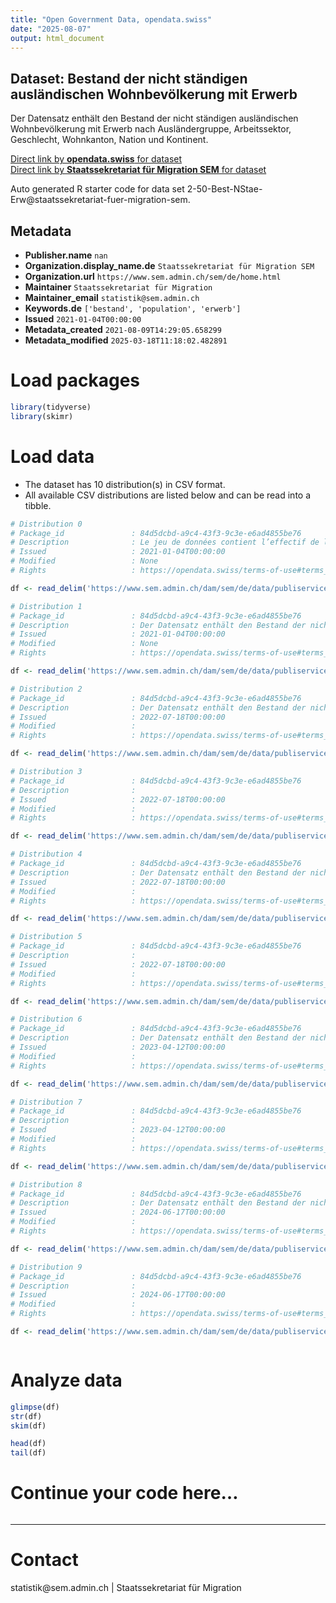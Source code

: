 ```yaml
---
title: "Open Government Data, opendata.swiss"
date: "2025-08-07"
output: html_document
---
```


## Dataset: Bestand der nicht ständigen ausländischen Wohnbevölkerung mit Erwerb

Der Datensatz enthält den Bestand der nicht ständigen ausländischen Wohnbevölkerung mit Erwerb nach Ausländergruppe, Arbeitssektor, Geschlecht, Wohnkanton, Nation und Kontinent.

[Direct link by **opendata.swiss** for dataset](https://opendata.swiss/de/dataset/bestand-der-nicht-standigen-auslandischen-wohnbevolkerung-mit-erwerb)<br>
[Direct link by **Staatssekretariat für Migration SEM** for dataset](https://www.sem.admin.ch/sem/de/home/publiservice/statistik/auslaenderstatistik.html)

Auto generated R starter code for data set 2-50-Best-NStae-Erw@staatssekretariat-fuer-migration-sem.

## Metadata

- **Publisher.name** `nan`
- **Organization.display_name.de** `Staatssekretariat für Migration SEM`
- **Organization.url** `https://www.sem.admin.ch/sem/de/home.html`
- **Maintainer** `Staatssekretariat für Migration`
- **Maintainer_email** `statistik@sem.admin.ch`
- **Keywords.de** `['bestand', 'population', 'erwerb']`
- **Issued** `2021-01-04T00:00:00`
- **Metadata_created** `2021-08-09T14:29:05.658299`
- **Metadata_modified** `2025-03-18T11:18:02.482891`


# Load packages

```r

library(tidyverse)
library(skimr)

```

# Load data

-   The dataset has 10 distribution(s) in CSV format.
-   All available CSV distributions are listed below and can be read into a tibble.

```r

# Distribution 0
# Package_id               : 84d5dcbd-a9c4-43f3-9c3e-e6ad4855be76
# Description              : Le jeu de données contient l’effectif de la population résidante étrangère non permanente avec activité lucrative selon la catégorie d’étrangers, le secteur d’activité, le sexe, le canton de domicile, la nationalité et le continent à la fin de l’année 2019.
# Issued                   : 2021-01-04T00:00:00
# Modified                 : None
# Rights                   : https://opendata.swiss/terms-of-use#terms_open

df <- read_delim('https://www.sem.admin.ch/dam/sem/de/data/publiservice/statistik/auslaenderstatistik/2019/csv/2-50-Effectif-Nperm-ActLuc-f-2019.csv.download.csv/2-50-Effectif-Nperm-ActLuc-f-2019.csv')

# Distribution 1
# Package_id               : 84d5dcbd-a9c4-43f3-9c3e-e6ad4855be76
# Description              : Der Datensatz enthält den Bestand der nicht ständigen ausländischen Wohnbevölkerung mit Erwerb nach Ausländergruppe, Arbeitssektor, Geschlecht, Wohnkanton, Nation und Kontinent Ende 2019.
# Issued                   : 2021-01-04T00:00:00
# Modified                 : None
# Rights                   : https://opendata.swiss/terms-of-use#terms_by_ask

df <- read_delim('https://www.sem.admin.ch/dam/sem/de/data/publiservice/statistik/auslaenderstatistik/2019/csv/2-50-Best-Nstae-Erw-d-2019.csv.download.csv/2-50-Best-Nstae-Erw-d-2019.csv')

# Distribution 2
# Package_id               : 84d5dcbd-a9c4-43f3-9c3e-e6ad4855be76
# Description              : Der Datensatz enthält den Bestand der nicht ständigen ausländischen Wohnbevölkerung mit Erwerb nach Ausländergruppe, Arbeitssektor, Geschlecht, Wohnkanton, Nation und Kontinent Ende 2020. 
# Issued                   : 2022-07-18T00:00:00
# Modified                 : 
# Rights                   : https://opendata.swiss/terms-of-use#terms_by_ask

df <- read_delim('https://www.sem.admin.ch/dam/sem/de/data/publiservice/statistik/auslaenderstatistik/2020/csv/2-50-Best-Nstae-Erw-d-2020.csv.download.csv/2-50-Best-Nstae-Erw-d-2020.csv')

# Distribution 3
# Package_id               : 84d5dcbd-a9c4-43f3-9c3e-e6ad4855be76
# Description              : 
# Issued                   : 2022-07-18T00:00:00
# Modified                 : 
# Rights                   : https://opendata.swiss/terms-of-use#terms_by_ask

df <- read_delim('https://www.sem.admin.ch/dam/sem/de/data/publiservice/statistik/auslaenderstatistik/2020/csv/2-50-Effectif-Nperm-ActLuc-f-2020.csv.download.csv/2-50-Effectif-Nperm-ActLuc-f-2020.csv')

# Distribution 4
# Package_id               : 84d5dcbd-a9c4-43f3-9c3e-e6ad4855be76
# Description              : Der Datensatz enthält den Bestand der nicht ständigen ausländischen Wohnbevölkerung mit Erwerb nach Ausländergruppe, Arbeitssektor, Geschlecht, Wohnkanton, Nation und Kontinent Ende 2021.  Anmerkung: Vereinigtes Königreich wird neu den Drittstaaten angegliedert. 
# Issued                   : 2022-07-18T00:00:00
# Modified                 : 
# Rights                   : https://opendata.swiss/terms-of-use#terms_by_ask

df <- read_delim('https://www.sem.admin.ch/dam/sem/de/data/publiservice/statistik/auslaenderstatistik/2021/csv/2-50-Best-Nstae-Erw-d-2021.csv.download.csv/2-50-Best-Nstae-Erw-d-2021.csv')

# Distribution 5
# Package_id               : 84d5dcbd-a9c4-43f3-9c3e-e6ad4855be76
# Description              : 
# Issued                   : 2022-07-18T00:00:00
# Modified                 : 
# Rights                   : https://opendata.swiss/terms-of-use#terms_by_ask

df <- read_delim('https://www.sem.admin.ch/dam/sem/de/data/publiservice/statistik/auslaenderstatistik/2021/csv/2-50-Effectif-Nperm-ActLuc-f-2021.csv.download.csv/2-50-Effectif-Nperm-ActLuc-f-2021.csv')

# Distribution 6
# Package_id               : 84d5dcbd-a9c4-43f3-9c3e-e6ad4855be76
# Description              : Der Datensatz enthält den Bestand der nicht ständigen ausländischen Wohnbevölkerung mit Erwerb nach Ausländergruppe, Arbeitssektor, Geschlecht, Wohnkanton, Nation und Kontinent Ende 2022. 
# Issued                   : 2023-04-12T00:00:00
# Modified                 : 
# Rights                   : https://opendata.swiss/terms-of-use#terms_open

df <- read_delim('https://www.sem.admin.ch/dam/sem/de/data/publiservice/statistik/auslaenderstatistik/2022/csv/2-50-Best-Nstae-Erw-d-2022.csv.download.csv/2-50-Best-Nstae-Erw-d-2022.csv')

# Distribution 7
# Package_id               : 84d5dcbd-a9c4-43f3-9c3e-e6ad4855be76
# Description              : 
# Issued                   : 2023-04-12T00:00:00
# Modified                 : 
# Rights                   : https://opendata.swiss/terms-of-use#terms_open

df <- read_delim('https://www.sem.admin.ch/dam/sem/de/data/publiservice/statistik/auslaenderstatistik/2022/csv/2-50-Effectif-Nperm-ActLuc-f-2022.csv.download.csv/2-50-Effectif-Nperm-ActLuc-f-2022.csv')

# Distribution 8
# Package_id               : 84d5dcbd-a9c4-43f3-9c3e-e6ad4855be76
# Description              : Der Datensatz enthält den Bestand der nicht ständigen ausländischen Wohnbevölkerung mit Erwerb nach Ausländergruppe, Arbeitssektor, Geschlecht, Wohnkanton, Nation und Kontinent Ende 2023. 
# Issued                   : 2024-06-17T00:00:00
# Modified                 : 
# Rights                   : https://opendata.swiss/terms-of-use#terms_open

df <- read_delim('https://www.sem.admin.ch/dam/sem/de/data/publiservice/statistik/auslaenderstatistik/2023/csv/2-50-Best-Nstae-Erw-d-2023.csv.download.csv/2-50-Best-Nstae-Erw-d-2023.csv')

# Distribution 9
# Package_id               : 84d5dcbd-a9c4-43f3-9c3e-e6ad4855be76
# Description              : 
# Issued                   : 2024-06-17T00:00:00
# Modified                 : 
# Rights                   : https://opendata.swiss/terms-of-use#terms_open

df <- read_delim('https://www.sem.admin.ch/dam/sem/de/data/publiservice/statistik/auslaenderstatistik/2023/csv/2-50-Effectif-Nperm-ActLuc-f-2023.csv.download.csv/2-50-Effectif-Nperm-ActLuc-f-2023.csv')



```

# Analyze data

```r

glimpse(df)
str(df)
skim(df)

head(df)
tail(df)

```

# Continue your code here...

```r

```

------------------------------------------------------------------------

# Contact

statistik@sem.admin.ch | Staatssekretariat für Migration
